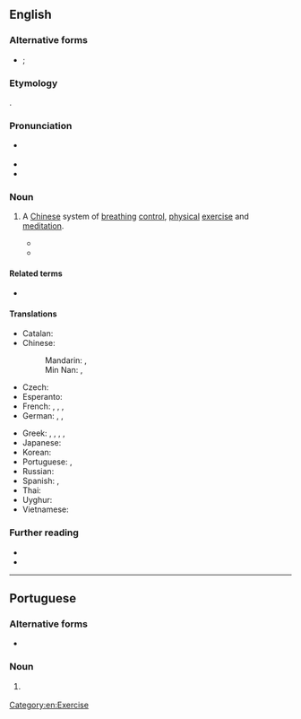 {{also|qìgōng|qi-gong|qi gong}}
==English==
{{wikipedia}}
{{commonscat|Chi Kung}}

===Alternative forms===
* {{l|en|qi gong}}; {{l|en|chi kung}} {{qualifier|obsolete}}

===Etymology===
{{bor+|en|cmn|-}} {{zh-m|氣功||[[breath]] [[work]], ''[[qi]]'' [[work]]}}.

===Pronunciation===
* {{a|UK}} {{IPA|en|/tʃiːˈɡɒŋ/|/tʃiːˈkʊŋ/}}
* {{audio|en|LL-Q1860 (eng)-Vealhurl-qigong.wav|Audio (UK)}}
* {{rhymes|en|ɒŋ|ʊŋ|s=2}}

===Noun===
{{en-noun|-|s}}

# {{lb|en|fitness|alternative medicine}} A [[Chinese]] system of [[breathing]] [[control]], [[physical]] [[exercise]] and [[meditation]]. {{defdate|from 20th c.}}
#* {{quote-book
|en
|year=1998
|month=May
|author={{w|Li Hongzhi|Li HongZhi}}
|title=CHINA FALUN GONG (REVISED EDITION) (English Version)
|url=https://archive.org/details/chinafalungongch00liho/
|location=[[Hong Kong]]
|publisher=Falun Fo Fa Publishing Co.
|ISBN=962-8143-13-1
|OCLC=754094128
|page=29
|pageurl=https://archive.org/details/chinafalungongch00liho/page/29/
|text=Some people may suddenly speak a language and speak it quite fluently. However, it is not a language of human society. What can it be called? It can be called "cosmic language" ({{lang|zh|宇宙語}}). Actually it is nothing but a language of subtle beings in a space only a little bit higher than ours. Now quite a few of '''qigong''' practitioners in China have had such an experience. Some can even speak several such languages.}}
#* {{quote-book|en|year=2004|author=Judith Orloff|title=Positive Energy|page=112|passage=My patients laud '''qigong''' as a stressbuster and cure for pesky chronic symptoms that baffle doctors.}}

====Related terms====
* {{l|en|Ba Duan Jin}}

====Translations====
{{trans-top|system of breathing control}}
* Catalan: {{t|ca|txi-kung|m}}
* Chinese:
*: Mandarin: {{t+|cmn|氣功|sc=Hani}}, {{t+|cmn|气功|tr=qìgōng|sc=Hani}}
*: Min Nan: {{t+|nan|氣功|sc=Hani}}, {{t|nan|气功|tr=khì-kong|sc=Hani}}
* Czech: {{t|cs|čchi-kung|m}}
* Esperanto: {{t|eo| ĉigongo}}
* French: {{t+|fr|qi gong|m}}, {{t|fr|qigong|m}}, {{t|fr|chi gong|m}}, {{t|fr|chi kung|m}}
* German: {{t+|de|Qigong|n}}, {{t|de|Tschigong|n}} {{qualifier|[[pronunciation spelling]] for [[qìgōng]]}}, {{t|de|Chigong|n}}
{{trans-mid}}
* Greek: {{t|el|τσι κουνγκ|n}}, {{t|el|τσι γκουνγκ|n}}, {{t|el|τσιγκόνγκ|n}}, {{t|el|τσι γκονγκ|n}}, {{t|el|τσι κονγκ|n}}
* Japanese: {{t|ja|気功|tr=きこう, kikō}}
* Korean: {{t+|ko|기공(氣功)}}
* Portuguese: {{t|pt|qigong|m}}, {{t|pt|qi-gong|m}}
* Russian: {{t+|ru|цигу́н|m}}
* Spanish: {{t|es|qigong|m}}, {{t|es|chi kung|m}}
* Thai: {{t-needed|th}}
* Uyghur: {{t-needed|ug}}
* Vietnamese: {{t+|vi|khí công}}
{{trans-bottom}}

===Further reading===
* {{R:OneLook}}
* {{R:GNV|qigong, qi gong, chi kung}}

[[Category:en:Exercise]]

----

==Portuguese==

===Alternative forms===
* {{alt|pt|qi-gong}}

===Noun===
{{pt-noun|m|-}}

# {{lb|pt|alternative medicine}} {{l|en|qigong}} {{gloss|a Chinese system of body movement and meditation}}